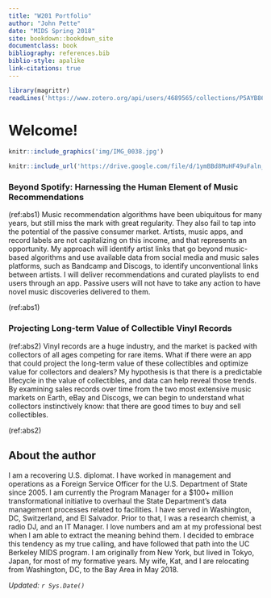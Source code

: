 ```yaml
---
title: "W201 Portfolio"
author: "John Pette"
date: "MIDS Spring 2018"
site: bookdown::bookdown_site
documentclass: book
bibliography: references.bib
biblio-style: apalike
link-citations: true
---
```


<!-- This won't be displayed but it will initialize your R session. Add any R libraries you need here. -->
```r
library(magrittr)
readLines('https://www.zotero.org/api/users/4689565/collections/P5AYB86B/items/top?start=0&limit=25&format=bibtex&itemKey=QIEJHK3I%2CJUHVCV6K%2CQLS2UWPC%2C7RYRA2NY%2CUNTJKXQ4%2CZVFLBWHR%2CKXZ8M7YC%2CBFR56DQ2&key=BIGHhSXREPzsDa8sNCom0Odq&v=1') %>% writeLines('references.bib')
```


# Welcome!

<!-- You can include images saved within your repo... -->
```r
knitr::include_graphics('img/IMG_0038.jpg')
```


<!-- Below this line is just examples of how you can embed video from Google Drive. First you have to enable sharing, then just get the object ID which is that long string between d/ and /preview and will also be appended to any sharing link you generate for your video. -->
<p>
```r
knitr::include_url('https://drive.google.com/file/d/1ymBBd8MuHF49uFaln_gM9t-K5esLxRMP/preview')
```

### Beyond Spotify: Harnessing the Human Element of Music Recommendations

(ref:abs1) Music recommendation algorithms have been ubiquitous for many years, but still miss the mark with great regularity. They also fail to tap into the potential of the passive consumer market. Artists, music apps, and record labels are not capitalizing on this income, and that represents an opportunity. My approach will identify artist links that go beyond music-based algorithms and use available data from social media and music sales platforms, such as Bandcamp and Discogs, to identify unconventional links between artists. I will deliver recommendations and curated playlists to end users through an app. Passive users will not have to take any action to have novel music discoveries delivered to them.

(ref:abs1)

### Projecting Long-term Value of Collectible Vinyl Records

(ref:abs2) Vinyl records are a huge industry, and the market is packed with collectors of all ages competing for rare items. What if there were an app that could project the long-term value of these collectibles and optimize value for collectors and dealers? My hypothesis is that there is a predictable lifecycle in the value of collectibles, and data can help reveal those trends. By examining sales records over time from the two most extensive music markets on Earth, eBay and Discogs, we can begin to understand what collectors instinctively know: that there are good times to buy and sell collectibles. 

(ref:abs2)

## About the author

I am a recovering U.S. diplomat. I have worked in management and operations as a Foreign Service Officer for the U.S. Department of State since 2005. I am currently the Program Manager for a $100+ million transformational initiative to overhaul the State Department's data management processes related to facilities. I have served in Washington, DC, Switzerland, and El Salvador. Prior to that, I was a research chemist, a radio DJ, and an IT Manager. I love numbers and am at my professional best when I am able to extract the meaning behind them. I decided to embrace this tendency as my true calling, and have followed that path into the UC Berkeley MIDS program. I am originally from New York, but lived in Tokyo, Japan, for most of my formative years. My wife, Kat, and I are relocating from Washington, DC, to the Bay Area in May 2018.

*Updated: `r Sys.Date()`*

